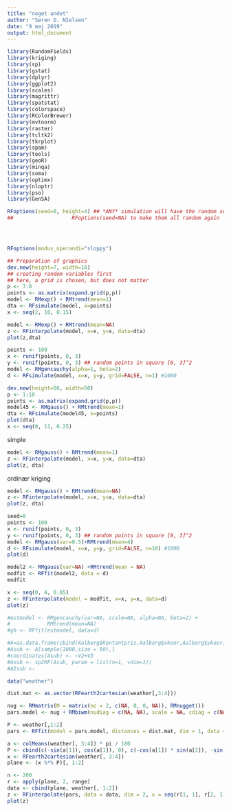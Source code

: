 ```yaml
---
title: "noget andet"
author: "Søren D. NIelsen"
date: "9 maj 2019"
output: html_document
---
```


```r
library(RandomFields)
library(kriging)
library(sp)
library(gstat)
library(dplyr)
library(ggplot2)
library(scales)
library(magrittr)
library(spatstat)
library(colorspace)
library(RColorBrewer)
library(mvtnorm)
library(raster)
library(tcltk2)
library(tkrplot)
library(spam)
library(tools)
library(geoR)
library(minqa)
library(soma)
library(optimx)
library(nloptr)
library(pso)
library(GenSA)
```

```r
RFoptions(seed=0, height=4) ## *ANY* simulation will have the random seed 0; set
##                   RFoptions(seed=NA) to make them all random again




RFoptions(modus_operandi="sloppy")
```

```r
## Preparation of graphics
dev.new(height=7, width=16)
## creating random variables first
## here, a grid is chosen, but does not matter
p <- 3:8
points <- as.matrix(expand.grid(p,p))
model <- RMexp() + RMtrend(mean=1)
dta <- RFsimulate(model, x=points)
x <- seq(2, 10, 0.15)
```

```r
model <- RMexp() + RMtrend(mean=NA)
z <- RFinterpolate(model, x=x, y=x, data=dta)
plot(z,dta)

```



```r
points <- 100
x <- runif(points, 0, 3)
y <- runif(points, 0, 3) ## random points in square [0, 3]^2
model <- RMgencauchy(alpha=1, beta=2)
d <- RFsimulate(model, x=x, y=y, grid=FALSE, n=1) #1000
```

```r
dev.new(height=50, width=50)
p <- 1:10
points <- as.matrix(expand.grid(p,p))
model45 <- RMgauss() + RMtrend(mean=1)
dta <- RFsimulate(model45, x=points)
plot(dta)
x <- seq(0, 11, 0.25)

```

simple
```r
model <- RMgauss() + RMtrend(mean=1)
z <- RFinterpolate(model, x=x, y=x, data=dta)
plot(z, dta)
```


ordinær kriging
```r
model <- RMgauss() + RMtrend(mean=NA)
z <- RFinterpolate(model, x=x, y=x, data=dta)
plot(z, dta)
```

```r
seed=0
points <- 100
x <- runif(points, 0, 3)
y <- runif(points, 0, 3) ## random points in square [0, 3]^2
model <- RMgauss(var=0.5)+RMtrend(mean=4)
d <- RFsimulate(model, x=x, y=y, grid=FALSE, n=10) #1000
plot(d)
```

```r
model2 <- RMgauss(var=NA) +RMtrend(mean = NA)
modfit <- RFfit(model2, data = d)
modfit
```

```r
x <- seq(0, 4, 0.05)
z <- RFinterpolate(model = modfit, x=x, y=x, data=d)
plot(z)
```


```r
#estmodel <- RMgencauchy(var=NA, scale=NA, alpha=NA, beta=2) +
#            RMtrend(mean=NA)
#gh <- RFfit(estmodel, data=d)
```




```r
#A=as.data.frame(cbind(Aalborg$Kontantpris,Aalborg$xkoor,Aalborg$ykoor))
#Asub <- A[sample(1000,size = 50),]
#coordinates(Asub) <- ~V2+V3
#Asub <- sp2RF(Asub, param = list(n=1, vdim=1))
#A2sub <- 
```

```r
data("weather")
```

```r
dist.mat <- as.vector(RFearth2cartesian(weather[,3:4]))
```

```r
nug <- RMmatrix(M = matrix(nc = 2, c(NA, 0, 0, NA)), RMnugget())
pars.model <- nug + RMbiwm(nudiag = c(NA, NA), scale = NA, cdiag = c(NA, NA), rhored = NA)

```



```r
P <- weather[,1:2]
pars <- RFfit(model = pars.model, distances = dist.mat, dim = 1, data = P)
```


```r
a <- colMeans(weather[, 3:4]) * pi / 180
P <- cbind(c(-sin(a[1]), cos(a[1]), 0), c(-cos(a[1]) * sin(a[2]), -sin(a[1]) * sin(a[2]), cos(a[2])), c(cos(a[1]) * cos(a[2]), sin(a[1]) * cos(a[2]), sin(a[2])))
x <- RFearth2cartesian(weather[, 3:4])
plane <- (x %*% P)[, 1:2]

```

```r
n <- 200
r <- apply(plane, 2, range)
data <- cbind(plane, weather[, 1:2])
z <- RFinterpolate(pars, data = data, dim = 2, x = seq(r[1, 1], r[2, 1], length = n), y = seq(r[1, 2], r[2, 2], length = n), varunits = c("Pa", "K"))
plot(z)

```






































